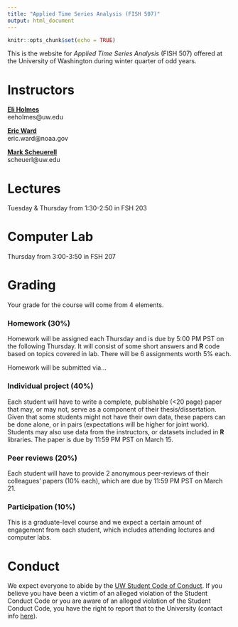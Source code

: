 ```yaml
---
title: "Applied Time Series Analysis (FISH 507)"
output: html_document
---
```


```r
knitr::opts_chunk$set(echo = TRUE)
```

This is the website for _Applied Time Series Analysis_ (FISH 507) offered at the University of Washington during winter quarter of odd years.

# Instructors

[__Eli Holmes__](https://faculty.washington.edu/eeholmes/)  
eeholmes@uw.edu

[__Eric Ward__](https://faculty.washington.edu/warde/)  
eric.ward@noaa.gov

[__Mark Scheuerell__](https://faculty.washington.edu/scheuerl/)  
scheuerl@uw.edu

# Lectures

Tuesday & Thursday from 1:30-2:50 in FSH 203

# Computer Lab

Thursday from 3:00-3:50 in FSH 207

# Grading

Your grade for the course will come from 4 elements.

### Homework (30%)  
Homework will be assigned each Thursday and is due by 5:00 PM PST on the following Thursday. It will consist of some short answers and __R__ code based on topics covered in lab. There will be 6 assignments worth 5% each.

Homework will be submitted via...

### Individual project (40%)  
Each student will have to write a complete, publishable (<20 page) paper that may, or may not, serve as a component of their thesis/dissertation. Given that some students might not have their own data, these papers can be done alone, or in pairs (expectations will be higher for joint work). Students may also use data from the instructors, or datasets included in __R__ libraries. The paper is due by 11:59 PM PST on March 15.

### Peer reviews (20%)  
Each student will have to provide 2 anonymous peer-reviews of their colleagues’ papers (10% each), which are due by 11:59 PM PST on March 21.

### Participation (10%)  
This is a graduate-level course and we expect a certain amount of engagement from each student, which includes attending lectures and computer labs.

# Conduct

We expect everyone to abide by the [UW Student Code of Conduct](https://www.washington.edu/admin/rules/policies/WAC/478-120TOC.html). If you believe you have been a victim of an alleged violation of the Student Conduct Code or you are aware of an alleged violation of the Student Conduct Code, you have the right to report that to the University (contact info [here](https://www.washington.edu/cssc/for-students-2/)).
